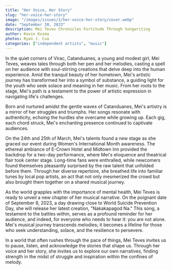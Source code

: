 ```yaml
---
title: "Her Voice, Her Story"
slug: "her-voice-her-story"
image: "/images/issues/1/her-voice-her-story/cover.webp"
date: "September 30, 2023"
description: Mei Teves Chronicles Fortitude Through Songwriting
author: Kevin Kozma
photos: Ryan J. Cua
categories: ["independent artists", "music"]
---
```


In the quiet corners of Virac, Catanduanes, a young and modest girl, Mei Teves, weaves tales through both her pen and her melodies, casting a spell on her audience with soul-stirring creations that delve deep into the human experience. Amid the tranquil beauty of her hometown, Mei's artistic journey has transformed her into a symbol of substance, a guiding light for the youth who seek solace and meaning in her music. From her roots to the stage, Mei's path is a testament to the power of artistic expression in navigating life's challenges.

Born and nurtured amidst the gentle waves of Catanduanes, Mei's artistry is a mirror of her struggles and triumphs. Her songs resonate with authenticity, echoing the hurdles she overcame while growing up. Each gig, each chord struck, Mei's enchanting presence continued to captivate audiences.

<TwoColumn>
  <BlogImage
    width="1000"
    height="1000"
    className="w-full"
    src="/images/issues/1/her-voice-her-story/image-1.webp"
    alt="A portrait photo of Mei Teves"
  />
  <BlogImage
    width="1000"
    height="1000"
    className="w-full"
    src="/images/issues/1/her-voice-her-story/cover.webp"
    alt="A portrait photo of Mei Teves"
  />
</TwoColumn>

On the 24th and 25th of March, Mei's talents found a new stage as she graced our event during Women's International Month awareness. The ethereal ambiance of E-Crown Hotel and Midtown Inn provided the backdrop for a two-day performance, where Mei's eloquence and theatrical flair took center stage. Long-time fans were enthralled, while newcomers found themselves pleasantly surprised by the raw talent that unfolded before them. Through her diverse repertoire, she breathed life into familiar tunes by local pop artists, an act that not only mesmerized the crowd but also brought them together on a shared musical journey.

As the world grapples with the importance of mental health, Mei Teves is ready to unveil a new chapter of her musical narrative. On the poignant date of September 8, 2023, a day drawing close to World Suicide Prevention Day, she will release her latest creation, "Nakakapagod Na." This song, a testament to the battles within, serves as a profound reminder for her audience, and indeed, for everyone who needs to hear it: you are not alone. Mei's musical journey transcends melodies; it becomes a lifeline for those who seek understanding, solace, and the resilience to persevere.

In a world that often rushes through the pace of things, Mei Teves invites us to pause, listen, and acknowledge the stories that shape us. Through her voice and her story, she invites us to explore our own narratives, finding strength in the midst of struggle and inspiration within the confines of melody.
